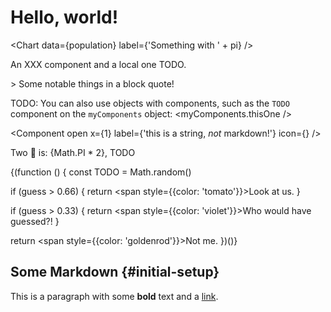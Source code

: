 # Hello, world!



<Chart data={population} label={'Something with ' + pi} />

An <External>XXX</External> component and a <Local>local one</Local> TODO.

<div className="note">
  > Some notable things in a block quote!
</div>

<Welcome name="Venus" />
<XXX name="Mars" />

<MyComponent id="123" />

TODO: You can also use objects with components, such as the `TODO` component on
the `myComponents` object: <myComponents.thisOne />

<Component
  open
  x={1}
  label={'this is a string, *not* markdown!'}
  icon={<Icon />}
/>

Two 🍰 is: {Math.PI * 2}, TODO

{(function () {
  const TODO = Math.random()

  if (guess > 0.66) {
    return <span style={{color: 'tomato'}}>Look at us.</span>
  }

  if (guess > 0.33) {
    return <span style={{color: 'violet'}}>Who would have guessed?!</span>
  }

  return <span style={{color: 'goldenrod'}}>Not me.</span>
})()}

## Some Markdown {#initial-setup}

This is a paragraph with some **bold** text and a [link](https://example.com).

```js
